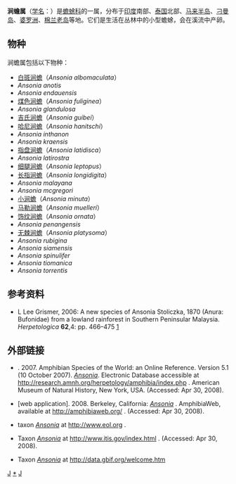 {{Automatic Taxobox
| taxon = Ansonia
| authority = [[Ferdinand_Stoliczka|Stoliczka]], 1870
| image = Ansonia leptopus.jpg
| image_caption = ''[[细腿涧蟾|细腿涧蟾]]''
}}
'''涧蟾属'''（[[学名|学名]]：''{{lang|la|Ansonia}}''）是[[蟾蜍科|蟾蜍科]]的一属，分布于[[印度|印度]]南部、[[泰国|泰国]]北部、[[马来半岛|马来半岛]]、[[刁曼岛|刁曼岛]]、[[婆罗洲|婆罗洲]]、[[棉兰老岛|棉兰老岛]]等地。它们是生活在丛林中的小型蟾蜍，会在溪流中产卵。

== 物种 ==
涧蟾属包括以下物种：
* [[白斑涧蟾|白斑涧蟾]]（''Ansonia albomaculata''） {{Small|Inger, 1960}}
* ''Ansonia anotis'' {{Small|Inger, Tan & Yambun, 2001}}
* ''Ansonia endauensis'' {{Small|Grismer, 2006}}
* [[煤色涧蟾|煤色涧蟾]]（''Ansonia fuliginea''）{{Small|(Mocquard, 1890)}}
* ''Ansonia glandulosa'' {{Small|Iskandar & Mumpuni, 2004}}
* [[吉氏涧蟾|吉氏涧蟾]]（''Ansonia guibei''） {{Small|Inger, 1966}}
* [[哈尼涧蟾|哈尼涧蟾]]（''Ansonia hanitschi''） {{Small|Inger, 1960}}
* ''Ansonia inthanon'' {{Small|Matsui, Nabhitabhata & Panha, 1998}}
* ''Ansonia kraensis'' {{Small|Matsui, Khonsue, & Nabhitabhata, 2005}}
* [[指盘涧蟾|指盘涧蟾]]（''Ansonia latidisca''） {{Small|Inger, 1966}}
* ''Ansonia latirostra'' {{Small|Grismer, 2006}}
* [[细腿涧蟾|细腿涧蟾]]（''Ansonia leptopus''） {{Small|(Günther, 1872)}}
* [[长指涧蟾|长指涧蟾]]（''Ansonia longidigita''） {{Small|Inger, 1960}}
* ''Ansonia malayana'' {{Small|Inger, 1960}}
* ''Ansonia mcgregori'' {{Small|(Taylor, 1922)}}
* [[小涧蟾|小涧蟾]]（''Ansonia minuta''） {{Small|Inger, 1960}}
* [[马勒涧蟾|马勒涧蟾]]（''Ansonia muelleri''） {{Small|(Boulenger, 1887)}} 
* [[饰纹涧蟾|饰纹涧蟾]]（''Ansonia ornata''） {{Small|Günther, 1876}}
* ''Ansonia penangensis'' {{Small|Stoliczka, 1870}}
* [[无棘涧蟾|无棘涧蟾]]（''Ansonia platysoma''） {{Small|Inger, 1960}}
* ''Ansonia rubigina'' {{Small|Pillai & Pattabiraman, 1981}}
* ''Ansonia siamensis'' {{Small|Kiew, 1985}}
* ''Ansonia spinulifer'' {{Small|(Mocquard, 1890)}}
* ''Ansonia tiomanica'' {{Small|Hendrickson, 1966}}
* ''Ansonia torrentis'' {{Small|Dring, 1984}}

== 参考资料 ==
* L Lee Grismer, 2006: A new species of Ansonia Stoliczka, 1870 (Anura: Bufonidae) from a lowland rainforest in Southern Peninsular Malaysia. ''Herpetologica'' '''62''',4: pp. 466–475 [http://www.bioone.org/perlserv/?request=get-document&doi=10.1655%2F0018-0831(2006)62%5B466%3AANSOAS%5D2.0.CO%3B2]

== 外部链接 ==
* {{Aut|Frost, Darrel R}}. 2007. Amphibian Species of the World: an Online Reference. Version 5.1 (10 October 2007). [http://research.amnh.org/herpetology/amphibia/names.php?taxon=&family=&subfamily=&genus=Ansonia&commname=&authority=&year=&geo=0&dist=&comment= ''Ansonia'']. Electronic Database accessible at http://research.amnh.org/herpetology/amphibia/index.php {{Wayback|url=http://research.amnh.org/herpetology/amphibia/index.php |date=20071024033938 }}. American Museum of Natural History, New York, USA. (Accessed: Apr 30, 2008).
* {{Aut|AmphibiaWeb: Information on amphibian biology and conservation.}} [web application]. 2008. Berkeley, California: [http://amphibiaweb.org/cgi-bin/amphib_query?query_src=aw_lists_genera_&table=amphib&where-genus=Ansonia&where-species= ''Ansonia''] {{Wayback|url=http://amphibiaweb.org/cgi-bin/amphib_query?query_src=aw_lists_genera_&table=amphib&where-genus=Ansonia&where-species= |date=20160303232355 }}. AmphibiaWeb, available at http://amphibiaweb.org/ {{Wayback|url=http://amphibiaweb.org/ |date=20110223040558 }}. (Accessed: Apr 30, 2008).
* {{Aut|eol - Encyclopedia of Life}} taxon [http://www.eol.org/taxa/16141175 ''Ansonia'']{{Dead link|date=2020年1月 |bot=InternetArchiveBot |fix-attempted=yes }} at http://www.eol.org {{Wayback|url=http://www.eol.org/ |date=20110722170736 }}.
* {{Aut|ITIS - Integrated Taxonomic Information System on-line database}} Taxon [http://www.itis.gov/servlet/SingleRpt/SingleRpt?search_topic=TSN&search_value=207237 ''Ansonia''] {{Wayback|url=http://www.itis.gov/servlet/SingleRpt/SingleRpt?search_topic=TSN&search_value=207237 |date=20200803165054 }} at http://www.itis.gov/index.html {{Wayback|url=http://www.itis.gov/index.html |date=20070510122827 }}. (Accessed: Apr 30, 2008).
* {{Aut|GBIF - Global Biodiversity Information Facility}} Taxon [http://data.gbif.org/species/13183740/ ''Ansonia''] {{Wayback|url=http://data.gbif.org/species/13183740/ |date=20160303185043 }} at http://data.gbif.org/welcome.htm {{Wayback|url=http://data.gbif.org/welcome.htm |date=20080501142231 }}
{{Taxonbar}}
[[Category:蟾蜍科|J]]
[[Category:涧蟾属|*]]
[[Category:_1870年描述的分类群|J]]
